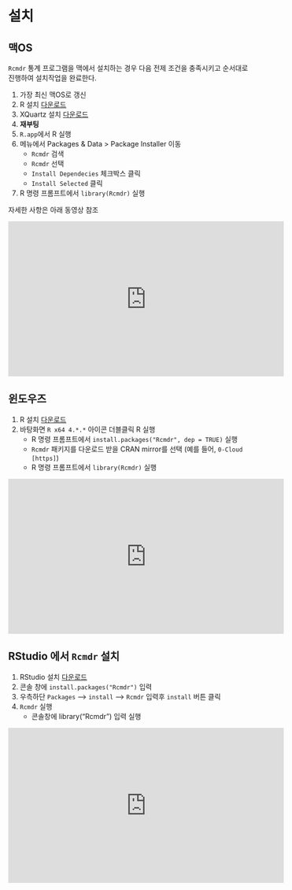 # 설치 {#install}


## 맥OS

`Rcmdr` 통계 프로그램을 맥에서 설치하는 경우 다음 전제 조건을 충족시키고 순서대로 진행하여 설치작업을 완료한다.

1. 가장 최신 맥OS로 갱신
1. R 설치 [다운로드](https://www.r-project.org/)
1. XQuartz 설치 [다운로드](https://www.xquartz.org/)
1. **재부팅**
1. `R.app`에서 R 실행
1. 메뉴에서 Packages & Data > Package Installer 이동
    - `Rcmdr` 검색
    - `Rcmdr` 선택
    - `Install Dependecies` 체크박스 클릭
    - `Install Selected` 클릭
1. R 명령 프롬프트에서 `library(Rcmdr)` 실행

자세한 사항은 아래 동영상 참조


<iframe width="560" height="315" src="https://www.youtube.com/embed/iapfZ7QSRSA" title="YouTube video player" frameborder="0" allow="accelerometer; autoplay; clipboard-write; encrypted-media; gyroscope; picture-in-picture" allowfullscreen></iframe>

## 윈도우즈

1. R 설치 [다운로드](https://www.r-project.org/)
1. 바탕화면 `R x64 4.*.*` 아이콘 더블클릭 R 실행
    - R 명령 프롬프트에서 `install.packages("Rcmdr", dep = TRUE)` 실행
    - `Rcmdr` 패키지를 다운로드 받을 CRAN mirror를 선택 (예를 들어, `0-Cloud [https]`)
    - R 명령 프롬프트에서 `library(Rcmdr)` 실행
    
    
<iframe width="560" height="315" src="https://www.youtube.com/embed/p6hl3jFdjio" title="YouTube video player" frameborder="0" allow="accelerometer; autoplay; clipboard-write; encrypted-media; gyroscope; picture-in-picture" allowfullscreen></iframe>

## RStudio 에서 `Rcmdr` 설치

1. RStudio 설치 [다운로드](https://www.rstudio.com/products/rstudio/download/)
1. 콘솔 창에 `install.packages("Rcmdr")` 입력
1. 우측하단 `Packages` --> `install` --> `Rcmdr` 입력후 `install` 버튼 클릭
1. `Rcmdr` 실행
    - 콘솔창에 library("Rcmdr") 입력 실행


<iframe width="560" height="315" src="https://www.youtube.com/embed/aXUyG140v48" title="YouTube video player" frameborder="0" allow="accelerometer; autoplay; clipboard-write; encrypted-media; gyroscope; picture-in-picture" allowfullscreen></iframe>    
    
